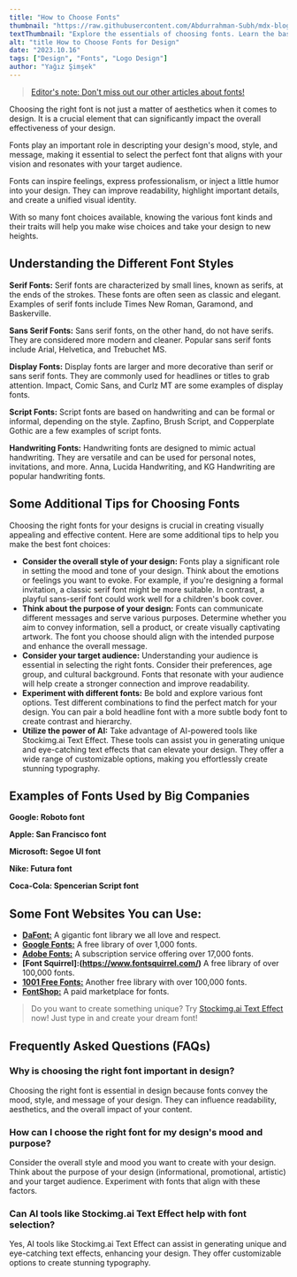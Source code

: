 ```yaml
---
title: "How to Choose Fonts"
thumbnail: "https://raw.githubusercontent.com/Abdurrahman-Subh/mdx-blog/main/images/title-how-to-choose-fonts.png"
textThumbnail: "Explore the essentials of choosing fonts. Learn the basics of font in design."
alt: "title How to Choose Fonts for Design"
date: "2023.10.16"
tags: ["Design", "Fonts", "Logo Design"]
author: "Yağız Şimşek"
---
```


<CustomImage
  src="https://raw.githubusercontent.com/Abdurrahman-Subh/mdx-blog/main/images/title-how-to-choose-fonts.png"
  alt="title How to Choose Fonts for Design"
/>

> [Editor's note: Don't miss out our other articles about fonts!](https://stockimg.ai/blog/fonts)

Choosing the right font is not just a matter of aesthetics when it comes to design. It is a crucial element that can significantly impact the overall effectiveness of your design.

Fonts play an important role in descripting your design's mood, style, and message, making it essential to select the perfect font that aligns with your vision and resonates with your target audience.

Fonts can inspire feelings, express professionalism, or inject a little humor into your design. They can improve readability, highlight important details, and create a unified visual identity. 

With so many font choices available, knowing the various font kinds and their traits will help you make wise choices and take your design to new heights.

## Understanding the Different Font Styles

**Serif Fonts:** Serif fonts are characterized by small lines, known as serifs, at the ends of the strokes. These fonts are often seen as classic and elegant. Examples of serif fonts include Times New Roman, Garamond, and Baskerville.
<CustomImage
  src="https://raw.githubusercontent.com/Abdurrahman-Subh/mdx-blog/main/images/fonts-serif.jpg"
  alt="serif fonts"
/>

**Sans Serif Fonts:** Sans serif fonts, on the other hand, do not have serifs. They are considered more modern and cleaner. Popular sans serif fonts include Arial, Helvetica, and Trebuchet MS.
<CustomImage
  src="https://raw.githubusercontent.com/Abdurrahman-Subh/mdx-blog/main/images/fonts-sans-serif.png"
  alt="sans serif fonts"
/>

**Display Fonts:** Display fonts are larger and more decorative than serif or sans serif fonts. They are commonly used for headlines or titles to grab attention. Impact, Comic Sans, and Curlz MT are some examples of display fonts.
<CustomImage
  src="https://raw.githubusercontent.com/Abdurrahman-Subh/mdx-blog/main/images/fonts-display.jpg"
  alt="display fonts"
/>

**Script Fonts:** Script fonts are based on handwriting and can be formal or informal, depending on the style. Zapfino, Brush Script, and Copperplate Gothic are a few examples of script fonts.
<CustomImage
  src="https://raw.githubusercontent.com/Abdurrahman-Subh/mdx-blog/main/images/fonts-script.png"
  alt="script fonts"
/>

**Handwriting Fonts:** Handwriting fonts are designed to mimic actual handwriting. They are versatile and can be used for personal notes, invitations, and more. Anna, Lucida Handwriting, and KG Handwriting are popular handwriting fonts.
<CustomImage
  src="https://raw.githubusercontent.com/Abdurrahman-Subh/mdx-blog/main/images/fonts-handwriting.jpg"
  alt="handwriting fonts"
/>

## Some Additional Tips for Choosing Fonts

Choosing the right fonts for your designs is crucial in creating visually appealing and effective content. Here are some additional tips to help you make the best font choices:

- **Consider the overall style of your design:** Fonts play a significant role in setting the mood and tone of your design. Think about the emotions or feelings you want to evoke. For example, if you're designing a formal invitation, a classic serif font might be more suitable. In contrast, a playful sans-serif font could work well for a children's book cover.
- **Think about the purpose of your design:** Fonts can communicate different messages and serve various purposes. Determine whether you aim to convey information, sell a product, or create visually captivating artwork. The font you choose should align with the intended purpose and enhance the overall message.
- **Consider your target audience:** Understanding your audience is essential in selecting the right fonts. Consider their preferences, age group, and cultural background. Fonts that resonate with your audience will help create a stronger connection and improve readability.
- **Experiment with different fonts:** Be bold and explore various font options. Test different combinations to find the perfect match for your design. You can pair a bold headline font with a more subtle body font to create contrast and hierarchy.
- **Utilize the power of AI:** Take advantage of AI-powered tools like Stockimg.ai Text Effect. These tools can assist you in generating unique and eye-catching text effects that can elevate your design. They offer a wide range of customizable options, making you effortlessly create stunning typography.

## Examples of Fonts Used by Big Companies
	
**Google: Roboto font**
<CustomImage
  src="https://raw.githubusercontent.com/Abdurrahman-Subh/mdx-blog/main/images/logo-google-text.png"
  alt="Google Logo"
/>

**Apple: San Francisco font**
<CustomImage
  src="https://raw.githubusercontent.com/Abdurrahman-Subh/mdx-blog/main/images/logo-apple-text.png"
  alt="Apple Logo"
/>

**Microsoft: Segoe UI font**
<CustomImage
  src="https://raw.githubusercontent.com/Abdurrahman-Subh/mdx-blog/main/images/logo-microsoft-text.jpg"
  alt="Microsoft Logo"
/>

**Nike: Futura font**
<CustomImage
  src="https://raw.githubusercontent.com/Abdurrahman-Subh/mdx-blog/main/images/logo-nike-text.jpg"
  alt="Nike Logo"
/>

**Coca-Cola: Spencerian Script font**
<CustomImage
  src="https://raw.githubusercontent.com/Abdurrahman-Subh/mdx-blog/main/images/logo-coca-cola.jpg"
  alt="Coca-cola Logo"
/>

## Some Font Websites You can Use:

- **[DaFont:](https://www.dafont.com/)** A gigantic font library we all love and respect.
- **[Google Fonts:](https://fonts.google.com/)** A free library of over 1,000 fonts.
- **[Adobe Fonts:](https://fonts.adobe.com/)** A subscription service offering over 17,000 fonts.
- **[Font Squirrel]:(https://www.fontsquirrel.com/)** A free library of over 100,000 fonts.
- **[1001 Free Fonts:](https://www.1001freefonts.com/)** Another free library with over 100,000 fonts.
- **[FontShop:](FontShop)** A paid marketplace for fonts.

> Do you want to create something unique? Try [Stockimg.ai Text Effect](https://stockimg.ai/) now! Just type in and create your dream font! 

## Frequently Asked Questions (FAQs)
### Why is choosing the right font important in design?
Choosing the right font is essential in design because fonts convey the mood, style, and message of your design. They can influence readability, aesthetics, and the overall impact of your content.
### How can I choose the right font for my design's mood and purpose?
Consider the overall style and mood you want to create with your design. Think about the purpose of your design (informational, promotional, artistic) and your target audience. Experiment with fonts that align with these factors.
### Can AI tools like Stockimg.ai Text Effect help with font selection?
Yes, AI tools like Stockimg.ai Text Effect can assist in generating unique and eye-catching text effects, enhancing your design. They offer customizable options to create stunning typography.
